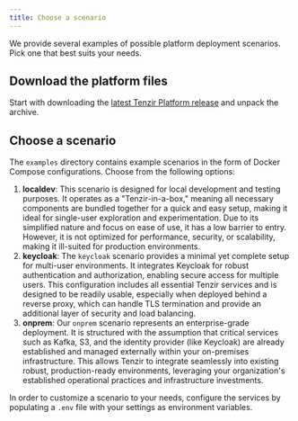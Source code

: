 ```yaml
---
title: Choose a scenario
---
```


We provide several examples of possible platform deployment scenarios. Pick one
that best suits your needs.

## Download the platform files

Start with downloading the [latest Tenzir Platform
release](https://github.com/tenzir/platform/releases/latest) and unpack the
archive.

## Choose a scenario

The `examples` directory contains example scenarios in the form of Docker
Compose configurations. Choose from the following options:

1. **localdev**: This scenario is designed for local development and testing
   purposes. It operates as a "Tenzir-in-a-box," meaning all necessary
   components are bundled together for a quick and easy setup, making it ideal
   for single-user exploration and experimentation. Due to its simplified nature
   and focus on ease of use, it has a low barrier to entry. However, it is not
   optimized for performance, security, or scalability, making it ill-suited for
   production environments.
2. **keycloak**: The `keycloak` scenario provides a minimal yet complete setup
   for multi-user environments. It integrates Keycloak for robust authentication
   and authorization, enabling secure access for multiple users. This
   configuration includes all essential Tenzir services and is designed to be
   readily usable, especially when deployed behind a reverse proxy, which can
   handle TLS termination and provide an additional layer of security and load
   balancing.
3. **onprem**: Our `onprem` scenario represents an enterprise-grade deployment.
   It is structured with the assumption that critical services such as Kafka,
   S3, and the identity provider (like Keycloak) are already established and
   managed externally within your on-premises infrastructure. This allows Tenzir
   to integrate seamlessly into existing robust, production-ready environments,
   leveraging your organization's established operational practices and
   infrastructure investments.

In order to customize a scenario to your needs, configure the services by
populating a `.env` file with your settings as environment variables.
